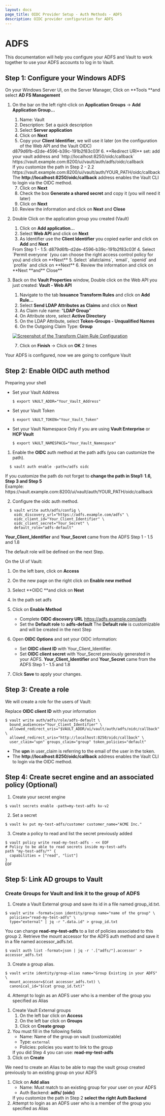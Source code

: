 ```yaml
---
layout: docs
page_title: OIDC Provider Setup - Auth Methods - ADFS
description: OIDC provider configuration for ADFS
---
```


# ADFS

This documentation will help you configure your ADFS and Vault to work together to use your ADFS accounts to log in to Vault.

## Step 1: Configure your Windows ADFS

On your Windows Server UI, on the Server Manager, Click on **Tools **and select **AD FS Management**

1. On the bar on the left right-click on **Application Groups** → **Add Application Group…**
    1. Name: Vault
    2. Description: Set a quick description
    3. Select **Server application**
    4. Click on **Next**
    5. Copy your **Client Identifier**, we will use it later (on the configuration of the Web API and the Vault OIDC) 
      <Tip title="Example">
      d879d6fb-d2de-4596-b39c-191b2f83c03f
      </Tip>
    6. **Redirect URI** set: add your vault address and `http://localhost:8250/oidc/callback`
      <Tip title="Example">
        https://vault.example.com:8200/ui/vault/auth/adfs/oidc/callback <br/>
      </Tip>
      <Note>
        If you customize the path in Step 2 - 2.2 https://vault.example.com:8200/ui/vault/auth/YOUR_PATH/oidc/callback
      </Note>
      <Highlight title="Information">  
      The <strong>http://localhost:8250/oidc/callback</strong> address enables the Vault CLI to login via the OIDC method.
      </Highlight>
      
    7. Click on **Next**
    8. Check the box **Generate a shared secret** and copy it (you will need it later)
    9. Click on **Next**
    10. Review the information and click on **Next** and **Close**
2. Double Click on the application group you created (Vault)
    1. Click on **Add application…**
    2. Select **Web API** and click on **Next**
    3. As Identifier use the **Client Identifier** you copied earlier and click on **Add** and **Next**
      <Tip title="Example">
      From Step 1 - 1.5: d879d6fb-d2de-4596-b39c-191b2f83c03f
      </Tip>
    4. Select `Permit everyone` (you can choose the right access control policy for you) and click on **Next**
    5. Select `allatclaims`, `email`, `openid` and `profile` and click on **Next**
    6. Review the information and click on **Next **and** Close**
3. Back on the **Vault Properties** window, Double click on the Web API you just created: **Vault - Web API**
    1. Navigate to the tab **Issuance Transform Rules** and click on **Add Rule…**
    2. Select **Send LDAP Attributes as Claims** and click on **Next**
    3. As Claim rule name: "**LDAP Group**"
    4. On Attribute store, select **Active Directory**
    5. On the LDAP Attribute, select **Token-Groups - Unqualified Names**
    6. On the Outgoing Claim Type: **Group**
      
      [![Screenshot of the Transform Claim Rule Configuration](/img/adfs-oidc-ldapgroupoption.png)](/img/adfs-oidc-ldapgroupoption.png)

    7. Click on **Finish** → Click on **OK** 2 times

Your ADFS is configured, now we are going to configure Vault 

## Step 2: Enable OIDC auth method

Preparing your shell
- Set your Vault Address
  ```shell-session
  $ export VAULT_ADDR="Your_Vault_Address"
  ```
- Set your Vault Token
  ```shell-session
  $ export VAULT_TOKEN="Your_Vault_Token"
  ```
- Set your Vault Namespace
  <Tip>
    Only if you are using <strong>Vault Enterprise</strong> or <strong>HCP Vault</strong>
  </Tip>

  ```shell-session
  $ export VAULT_NAMESPACE="Your_Vault_Namespace"
  ```

<Tabs>

<Tab heading="CLI command">

1. Enable the **OIDC** auth method at the path adfs (you can customize the path).

  ```shell-session
    $ vault auth enable -path=/adfs oidc
  ```

  <Note>
    If you customize the path do not forget to <strong>change the path in Step1: 1.6, Step 3 and Step 5</strong><br/>
    Example: https://vault.example.com:8200/ui/vault/auth/YOUR_PATH/oidc/callback
  </Note>

2. Configure the oidc auth method.
    
  ```shell-session
    $ vault write auth/adfs/config \
      oidc_discovery_url="https://adfs.example.com/adfs" \
      oidc_client_id="Your_Client_Identifier" \
      oidc_client_secret="Your_Secret" \
      default_role="adfs-default" 
  ```

  <Note>
    <strong>Your_Client_Identifier</strong> and <strong>Your_Secret</strong> came from the ADFS Step 1 - 1.5 and 1.8
  </Note>

The default role will be defined on the next Step.

</Tab>

<Tab heading="Web UI">
On the UI of Vault:

1. On the left bare, click on **Access**
2. On the new page on the right click on **Enable new method** 
3. Select **OIDC **and click on **Next**
4. In the path set adfs
5. Click on **Enable Method**

    - Complete **OIDC discovery URL** 
      <Tip title="Example">
        https://adfs.example.com/adfs
      </Tip>
    - Set the **Default role** to **adfs-default**
    <Tip>The <strong>Default role</strong> is customizable and will be created in the next Step</Tip>

6. Open **OIDC Options** and set your OIDC information:
    - Set **OIDC client ID** with Your_Client_Identifier.
    - Set **OIDC client secret** with Your_Secret previously generated in your ADFS.
    <Note><strong>Your_Client_Identifier</strong> and <strong>Your_Secret</strong> came from the ADFS Step 1 - 1.5 and 1.8</Note>
7. Click **Save** to apply your changes.

</Tab>

</Tabs>

## Step 3: Create a role

We will create a role for the users of Vault:

Replace **OIDC client ID** with your information

```shell-session
$ vault write auth/adfs/role/adfs-default \
  bound_audiences="Your_Client_Identifier" \
  allowed_redirect_uris="$VAULT_ADDR/ui/vault/auth/adfs/oidc/callback" \
  allowed_redirect_uris="http://localhost:8250/oidc/callback" \
  user_claim="upn" groups_claim="group" token_policies="default"
```

<Highlight title="Information">
<ul><li>The <strong>upn</strong> in user_claim is referring to the email of the user in the token.</li>
<li>The <strong>http://localhost:8250/oidc/callback</strong> address enables the Vault CLI to login via the OIDC method.</li></ul>
</Highlight>

## Step 4: Create secret engine and an associated policy (Optional)

1. Create your secret engine

  ```shell-session
  $ vault secrets enable -path=my-test-adfs kv-v2
  ```

2. Set a secret
  ```shell-session
  $ vault kv put my-test-adfs/customer customer_name="ACME Inc."
  ```
  
3. Create a policy to read and list the secret previously added

  ```shell-session
  $ vault policy write read-my-test-adfs - << EOF
  # Policy to be able to read secrets inside my-test-adfs
  path "my-test-adfs/*" {
    capabilities = ["read", "list"]
  }
  EOF
  ```

## Step 5: Link AD groups to Vault

<Tabs>

<Tab heading="CLI command">

### Create Groups for Vault and link it to the group of ADFS

1. Create a Vault External group and save its id in a file named group_id.txt.

  ```shell-session
  $ vault write -format=json identity/group name="name of the group" \
    policies="read-my-test-adfs" \
    type="external" | jq -r ".data.id" > group_id.txt
  ```
  <Tip>
    You can change <strong>read-my-test-adfs</strong> to a list of policies associated to this group
  </Tip>
2. Retrieve the mount accessor for the ADFS auth method and save it in a file named accessor_adfs.txt.

  ```shell-session
  $ vault auth list -format=json | jq -r '.["adfs/"].accessor' > accessor_adfs.txt
  ```

3. Create a group alias.

  ```shell-session
  $ vault write identity/group-alias name="Group Existing in your ADFS" \
    mount_accessor=$(cat accessor_adfs.txt) \
    canonical_id="$(cat group_id.txt)"
  ```

4. Attempt to login as an ADFS user who is a member of the group you specified as Alias

</Tab>

<Tab heading="Web UI">

1. Create Vault External groups
    1. On the left bar click on **Access**
    2. On the left bar click on **Groups**
    3. Click on **Create group**
2. You must fill in the following fields
    - Name: Name of the group on vault (customizable)
    - Type: `external`
    - Policies: policies you want to link to the group
    <Tip title="Example">
      If you did Step 4 you can use: <strong>read-my-test-adfs</strong>
    </Tip>
3. Click on **Create**

We need to create an Alias to be able to map the vault group created previously to an existing group on your ADFS

1. Click on **Add alias**
    - Name: Must match to an existing group for your user on your ADFS
    - Auth Backend: **adfs/ (oidc)**
    <Note>
      If you customize the path in Step 2 <strong>select the right Auth Backend</strong>
    </Note>
2. Attempt to login as an ADFS user who is a member of the group you specified as Alias

</Tab>

</Tabs>
